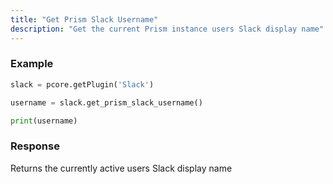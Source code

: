 ```yaml
---
title: "Get Prism Slack Username"
description: "Get the current Prism instance users Slack display name"
---
```


### Example
```python Slack\Scripts\client\prism\api.py lines icon="python"
slack = pcore.getPlugin('Slack')

username = slack.get_prism_slack_username()

print(username)
```
  
### Response
<ResponseField name="display_name" type="String">
    Returns the currently active users Slack display name
</ResponseField>
  